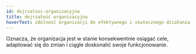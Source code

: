 ```yaml
---
id: dojrzalosc-organizacyjna
title: dojrzałość organizacyjna
hoverText: zdolność organizacji do efektywnego i skutecznego działania osiągana poprzez rozwój procesów, struktur i kultury organizacyjnej
---
```


 Oznacza, że organizacja jest w stanie konsekwentnie osiągać cele, adaptować się do zmian i ciągle doskonalić swoje funkcjonowanie.